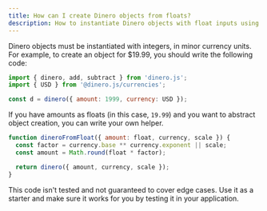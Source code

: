 ```yaml
---
title: How can I create Dinero objects from floats?
description: How to instantiate Dinero objects with float inputs using your own factory.
---
```


Dinero objects must be instantiated with integers, in minor currency units. For example, to create an object for $19.99, you should write the following code:

```js
import { dinero, add, subtract } from 'dinero.js';
import { USD } from '@dinero.js/currencies';

const d = dinero({ amount: 1999, currency: USD });
```

If you have amounts as floats (in this case, `19.99`) and you want to abstract object creation, you can write your own helper.

```js
function dineroFromFloat({ amount: float, currency, scale }) {
  const factor = currency.base ** currency.exponent || scale;
  const amount = Math.round(float * factor);

  return dinero({ amount, currency, scale });
}
```
<Alert type="info">

This code isn't tested and not guaranteed to cover edge cases. Use it as a starter and make sure it works for you by testing it in your application.

</Alert>
